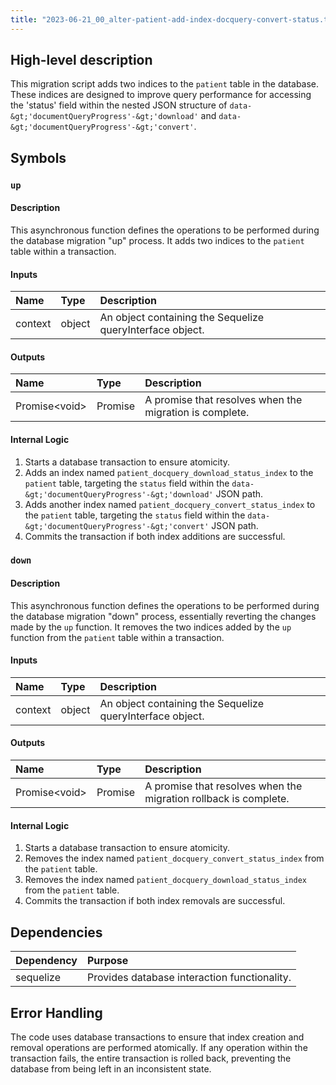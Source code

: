 ```yaml
---
title: "2023-06-21_00_alter-patient-add-index-docquery-convert-status.ts"
---
```


## High-level description
This migration script adds two indices to the `patient` table in the database. These indices are designed to improve query performance for accessing the 'status' field within the nested JSON structure of `data-&gt;'documentQueryProgress'-&gt;'download'` and `data-&gt;'documentQueryProgress'-&gt;'convert'`.

## Symbols

### `up`
#### Description
This asynchronous function defines the operations to be performed during the database migration "up" process. It adds two indices to the `patient` table within a transaction.

#### Inputs
| Name | Type | Description |
|:-----|:-----|:------------|
| context | object | An object containing the Sequelize queryInterface object. |

#### Outputs
| Name | Type | Description |
|:-----|:-----|:------------|
| Promise&lt;void&gt; | Promise | A promise that resolves when the migration is complete. |

#### Internal Logic
1. Starts a database transaction to ensure atomicity.
2. Adds an index named `patient_docquery_download_status_index` to the `patient` table, targeting the `status` field within the `data-&gt;'documentQueryProgress'-&gt;'download'` JSON path.
3. Adds another index named `patient_docquery_convert_status_index` to the `patient` table, targeting the `status` field within the `data-&gt;'documentQueryProgress'-&gt;'convert'` JSON path.
4. Commits the transaction if both index additions are successful.

### `down`
#### Description
This asynchronous function defines the operations to be performed during the database migration "down" process, essentially reverting the changes made by the `up` function. It removes the two indices added by the `up` function from the `patient` table within a transaction.

#### Inputs
| Name | Type | Description |
|:-----|:-----|:------------|
| context | object | An object containing the Sequelize queryInterface object. |

#### Outputs
| Name | Type | Description |
|:-----|:-----|:------------|
| Promise&lt;void&gt; | Promise | A promise that resolves when the migration rollback is complete. |

#### Internal Logic
1. Starts a database transaction to ensure atomicity.
2. Removes the index named `patient_docquery_convert_status_index` from the `patient` table.
3. Removes the index named `patient_docquery_download_status_index` from the `patient` table.
4. Commits the transaction if both index removals are successful.

## Dependencies
| Dependency | Purpose |
|:-----------|:--------|
| sequelize | Provides database interaction functionality. |

## Error Handling
The code uses database transactions to ensure that index creation and removal operations are performed atomically. If any operation within the transaction fails, the entire transaction is rolled back, preventing the database from being left in an inconsistent state.
